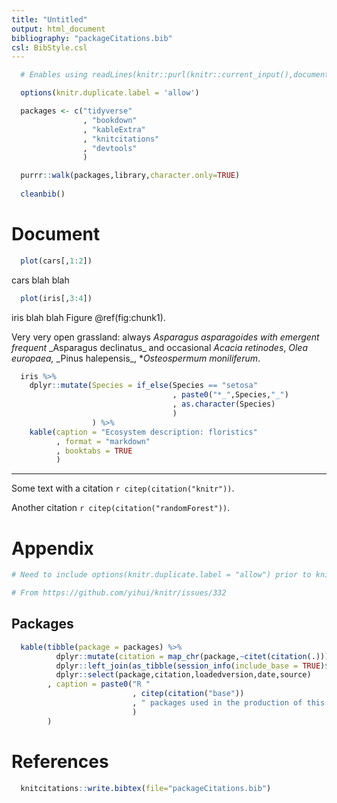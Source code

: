 ```yaml
---
title: "Untitled"
output: html_document
bibliography: "packageCitations.bib"
csl: BibStyle.csl
---
```


```r
  
  # Enables using readLines(knitr::purl(knitr::current_input(),documentation=1,quiet=T)) to include code at end of document (otherwise 'duplicate labels' error)

  options(knitr.duplicate.label = 'allow')

```

```r

  packages <- c("tidyverse"
                , "bookdown"
                , "kableExtra"
                , "knitcitations"
                , "devtools"
                )

  purrr::walk(packages,library,character.only=TRUE)
  
  cleanbib()

```

# Document

```r

  plot(cars[,1:2])

```

cars blah blah

```r

  plot(iris[,3:4])

```

iris blah blah Figure \@ref(fig:chunk1).


Very very open grassland: always *_Asparagus asparagoides_ with emergent frequent *_Asparagus declinatus_ and occasional _Acacia retinodes_, *_Olea europaea_, *_Pinus halepensis_, *_Osteospermum moniliferum_.

```r
  iris %>%
    dplyr::mutate(Species = if_else(Species == "setosa"
                                    , paste0("*_",Species,"_")
                                    , as.character(Species)
                                    )
                  ) %>%
    kable(caption = "Ecosystem description: floristics"
          , format = "markdown"
          , booktabs = TRUE
          )

```

---

Some text with a citation `r citep(citation("knitr"))`.

Another citation `r citep(citation("randomForest"))`.

# Appendix

```r

# Need to include options(knitr.duplicate.label = "allow") prior to knitting.

# From https://github.com/yihui/knitr/issues/332

```

## Packages

```r

  kable(tibble(package = packages) %>%
          dplyr::mutate(citation = map_chr(package,~citet(citation(.)))) %>%
          dplyr::left_join(as_tibble(session_info(include_base = TRUE)$packages)) %>%
          dplyr::select(package,citation,loadedversion,date,source)
        , caption = paste0("R "
                           , citep(citation("base"))
                           , " packages used in the production of this report"
                           )
        )

```

# References

```r

  knitcitations::write.bibtex(file="packageCitations.bib")

```

<!--chapter:end:test.Rmd-->

